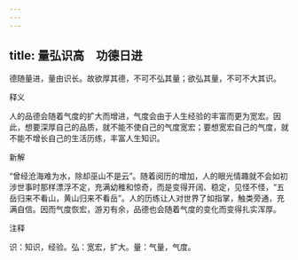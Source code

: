 ```yaml
---
---
---
```

title: 量弘识高　功德日进
---



德随量进，量由识长。故欲厚其德，不可不弘其量；欲弘其量，不可不大其识。

释义

人的品德会随着气度的扩大而增进，气度会由于人生经验的丰富而更为宽宏。因此，想要深厚自己的品质，就不能不使自己的气度宽宏；要想宽宏自己的气度，就不能不增长自己的生活历练，丰富人生知识。

新解

“曾经沧海难为水，除却巫山不是云”。随着阅历的增加，人的眼光情趣就不会如初涉世事时那样漂浮不定，充满幼稚和惊奇，而是变得开阔、稳定，见怪不怪，“五岳归来不看山，黄山归来不看岳”。人的历练让人对世界了如指掌，触类旁通，充满自信。因而气度恢宏，游刃有余，品德也会随着气度的变化而变得扎实浑厚。

注释

识：知识，经验。弘：宽宏，扩大。量：气量，气度。